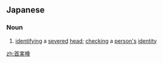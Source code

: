 ==Japanese==
{{ja-kanjitab|くび|k2=じっ|じつ|けん|yomi=ko}}

===Noun===
{{ja-noun|くびじっけん}}
# [[identifying]] a [[severed]] [[head]]; [[checking]] a [[person|person's]] [[identity]]

[[zh:首実検]]